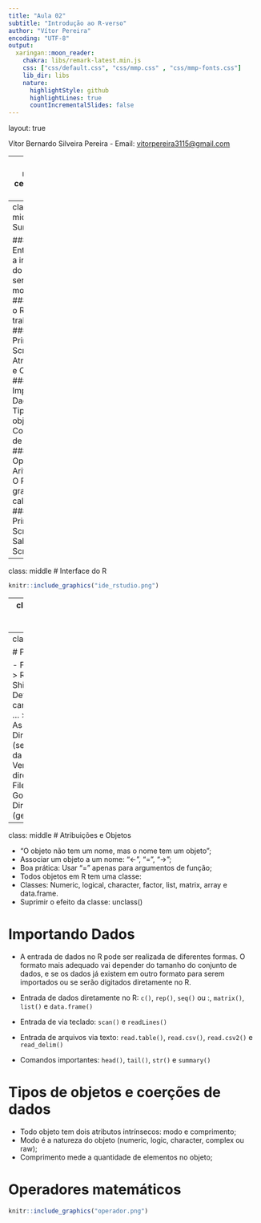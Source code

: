 ---
title: "Aula 02"
subtitle: "Introdução ao R-verso"
author: "Vítor Pereira"
encoding: "UTF-8"
output:
  xaringan::moon_reader:
    chakra: libs/remark-latest.min.js
    css: ["css/default.css", "css/mmp.css" , "css/mmp-fonts.css"]
    lib_dir: libs
    nature:
      highlightStyle: github
      highlightLines: true
      countIncrementalSlides: false
---
layout: true
  
<div class="my-footer"><span>

<a>Vítor Bernardo Silveira Pereira</a> - Email: <a href="mailto:vitorpereira3115@gmail.com">vitorpereira3115@gmail.com</a>
</span></div>

---
class: middle center bg-main1
```{r setup, include=FALSE}
options(htmltools.dir.version = FALSE)
knitr::opts_chunk$set(echo = FALSE, fig.align = "center", message=FALSE, warning=FALSE, cache = TRUE)

```


```{r}
library(knitr)
library(tidyverse)
library(widgetframe)
library(interactingan)
#xaringan::inf_mr()
```
# Sumário
# `r emo::ji("zoom")`
---
class: middle
# Sumário 

### Entendendo a interface do R. Pode ser modificada?
### Como o R trabalha?
### Primeiro Script
### Atribuições e Objetos
### Importando Dados
### Tipos de objetos e Coerções de objetos
### Operadores Aritméticos: O R é uma grande calculadora!
### Primeiro Script e Salvando o Script

---
class: middle
# Interface do R 
```{r, out.width="80%"}
knitr::include_graphics("ide_rstudio.png")
```
---
class: middle
# Como o R Trabalha?

- Linguagem interpretada que utiliza principalmente C, mas também S, Fortran e C++;

- Armazenamento de arquivos de instalação descentralizado, o CRAN, vários computadores espalhados pelo mundo (inclusive no Brasil), com os arquivos, normalmente chamados de **Espelhos**;

- Três princípios:

  - Princípio do Objeto: Tudo que existe em R é um objeto;
  - Princípio da Função: Tudo que acontece no R é uma chamada de função;
---
class: middle

# Primeiro Script

- File > New File > R Script (Ctrl + Shift + N);
- Definindo caminho: Files > ... > Pasta > Set As Working Directory (setwd("Caminho da pasta"));
- Verificando o diretório atual: Files > More > Go To Working Directory (getwd());

---
class: middle
# Atribuições e Objetos

- "O objeto não tem um nome, mas o nome tem um objeto";
- Associar um objeto a um nome: "<-", "=", "->";
- Boa prática: Usar "=" apenas para argumentos de função;
- Todos objetos em R tem uma classe: 
- Classes: Numeric, logical, character, factor, list, matrix, array e data.frame.
- Suprimir o efeito da classe: unclass()


# Importando Dados

- A entrada de dados no R pode ser realizada de diferentes formas. O formato mais adequado vai depender do tamanho do conjunto de dados, e se os dados já existem em outro formato para serem importados ou se serão digitados diretamente no R.

- Entrada de dados diretamente no R: `c()`, `rep()`, `seq()` ou :, `matrix()`, `list()` e `data.frame()`

- Entrada de via teclado: `scan()` e `readLines()`

- Entrada de arquivos via texto: `read.table()`, `read.csv()`, `read.csv2()` e `read_delim()`

- Comandos importantes: `head()`, `tail()`, `str()` e `summary()`

# Tipos de objetos e coerções de dados

- Todo objeto tem dois atributos intrínsecos: modo e comprimento;
- Modo é a natureza do objeto (numeric, logic, character, complex ou raw);
- Comprimento mede a quantidade de elementos no objeto;

# Operadores matemáticos 
```{r, out.width="80%"}
knitr::include_graphics("operador.png")
```
